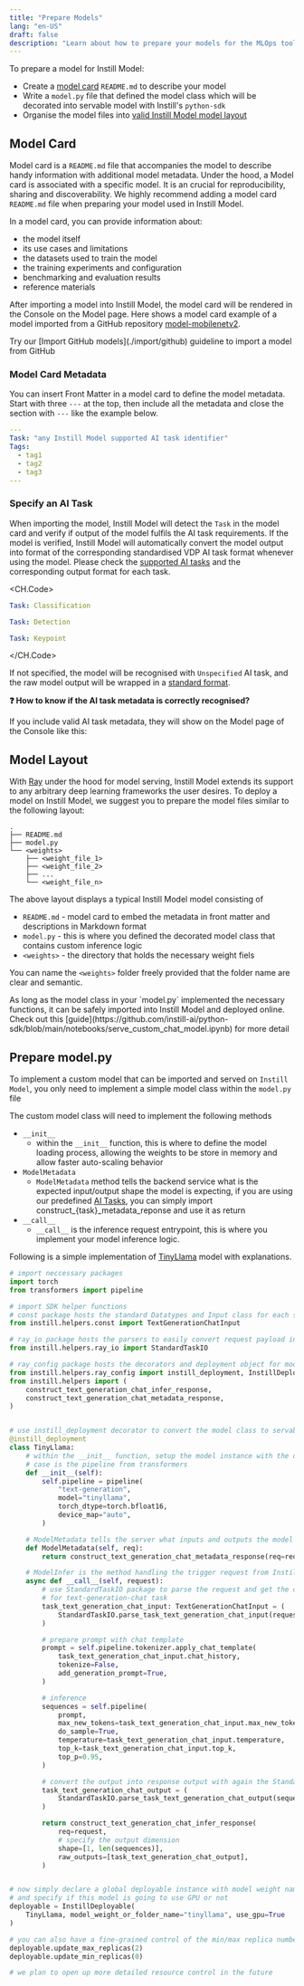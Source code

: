 ```yaml
---
title: "Prepare Models"
lang: "en-US"
draft: false
description: "Learn about how to prepare your models for the MLOps tool Instill Model https://github.com/instill-ai/model"
---
```


To prepare a model for Instill Model:

- Create a [model card](#model-card) `README.md` to describe your model
- Write a `model.py` file that defined the model class which will be decorated into servable model with Instill's `python-sdk`
- Organise the model files into [valid Instill Model model layout](#model-layout)

## Model Card

Model card is a `README.md` file that accompanies the model to describe handy information with additional model metadata. Under the hood, a Model card is associated with a specific model.
It is an crucial for reproducibility, sharing and discoverability. We highly recommend adding a model card `README.md` file when preparing your model used in Instill Model.

In a model card, you can provide information about:

- the model itself
- its use cases and limitations
- the datasets used to train the model
- the training experiments and configuration
- benchmarking and evaluation results
- reference materials

After importing a model into Instill Model, the model card will be rendered in the Console on the Model page.
Here shows a model card example of a model imported from a GitHub repository [model-mobilenetv2](https://github.com/instill-ai/model-mobilenetv2).

<ZoomableImg
  src="/docs-assets/prepare-models/console-model-card.png"
  alt="Model card in Console"
/>

<InfoBlock type="info" title="info">
  Try our [Import GitHub models](./import/github) guideline to import a model
  from GitHub
</InfoBlock>

### Model Card Metadata

You can insert Front Matter in a model card to define the model metadata.
Start with three `---` at the top, then include all the metadata and close the section with `---` like the example below.

```yaml README.md
---
Task: "any Instill Model supported AI task identifier"
Tags:
  - tag1
  - tag2
  - tag3
---
```

### Specify an AI Task

When importing the model, Instill Model will detect the `Task` in the model card and verify if output of the model fulfils the AI task requirements.
If the model is verified, Instill Model will automatically convert the model output into format of the corresponding standardised VDP AI task format whenever using the model.
Please check the [supported AI tasks](ai-task) and the corresponding output format for each task.

<CH.Code>

```yaml image-classification
Task: Classification
```

```yaml object-detection
Task: Detection
```

```yaml keypoint-detection
Task: Keypoint
```

</CH.Code>

If not specified, the model will be recognised with `Unspecified` AI task,
and the raw model output will be wrapped in a [standard format](ai-task#unspecified-task).

**❓ How to know if the AI task metadata is correctly recognised?**

If you include valid AI task metadata, they will show on the Model page of the Console like this:

<ZoomableImg
  src="/docs-assets/prepare-models/console-model-ai-task-label.png"
  alt="AI task label in Console"
  width="600px"
/>

## Model Layout

With [Ray](https://github.com/ray-project/ray) under the hood for model serving, Instill Model extends its support to any arbitrary deep learning frameworks the user desires.
To deploy a model on Instill Model, we suggest you to prepare the model files similar to the following layout:

```shellscript
.
├── README.md
├── model.py
└── <weights>
    ├── <weight_file_1>
    ├── <weight_file_2>
    ├── ...
    └── <weight_file_n>
```

The above layout displays a typical Instill Model model consisting of

- `README.md` - model card to embed the metadata in front matter and descriptions in Markdown format
- `model.py` - this is where you defined the decorated model class that contains custom inference logic
- `<weights>` - the directory that holds the necessary weight fiels

You can name the `<weights>` folder freely provided that the folder name are clear and semantic.

<InfoBlock type="info" title="info">
  As long as the model class in your `model.py` implemented the necessary functions, it can be safely imported into Instill Model and deployed online.
  Check out this [guide](https://github.com/instill-ai/python-sdk/blob/main/notebooks/serve_custom_chat_model.ipynb) for more detail
</InfoBlock>

## Prepare model.py

To implement a custom model that can be imported and served on `Instill Model`, you only need to implement a simple model class within the `model.py` file

The custom model class will need to implement the following methods
- `__init__`
  - within the `__init__` function, this is where to define the model loading process, allowing the weights to be store in memory and allow faster auto-scaling behavior
- `ModelMetadata`
  - `ModelMetadata` method tells the backend service what is the expected input/output shape the model is expecting, if you are using our predefined [AI Tasks](/docs/model/ai-task.en.mdx), you can simply import construct_\{task\}_metadata_reponse and use it as return
- `__call__`
  - `__call__` is the inference request entrypoint, this is where you implement your model inference logic.

Following is a simple implementation of [TinyLlama](https://huggingface.co/TinyLlama/TinyLlama-1.1B-Chat-v1.0) model with explanations.

```python
# import neccessary packages
import torch
from transformers import pipeline

# import SDK helper functions
# const package hosts the standard Datatypes and Input class for each standard Instill AI Tasks
from instill.helpers.const import TextGenerationChatInput

# ray_io package hosts the parsers to easily convert request payload into input paramaters, and model outputs to response
from instill.helpers.ray_io import StandardTaskIO

# ray_config package hosts the decorators and deployment object for model class
from instill.helpers.ray_config import instill_deployment, InstillDeployable
from instill.helpers import (
    construct_text_generation_chat_infer_response,
    construct_text_generation_chat_metadata_response,
)


# use instill_deployment decorator to convert the model class to servable model
@instill_deployment
class TinyLlama:
    # within the __init__ function, setup the model instance with the desired framework, in this
    # case is the pipeline from transformers
    def __init__(self):
        self.pipeline = pipeline(
            "text-generation",
            model="tinyllama",
            torch_dtype=torch.bfloat16,
            device_map="auto",
        )

    # ModelMetadata tells the server what inputs and outputs the model is expecting
    def ModelMetadata(self, req):
        return construct_text_generation_chat_metadata_response(req=req)

    # ModelInfer is the method handling the trigger request from Instill Model
    async def __call__(self, request):
        # use StandardTaskIO package to parse the request and get the corresponding input
        # for text-generation-chat task
        task_text_generation_chat_input: TextGenerationChatInput = (
            StandardTaskIO.parse_task_text_generation_chat_input(request=request)
        )

        # prepare prompt with chat template
        prompt = self.pipeline.tokenizer.apply_chat_template(
            task_text_generation_chat_input.chat_history,
            tokenize=False,
            add_generation_prompt=True,
        )

        # inference
        sequences = self.pipeline(
            prompt,
            max_new_tokens=task_text_generation_chat_input.max_new_tokens,
            do_sample=True,
            temperature=task_text_generation_chat_input.temperature,
            top_k=task_text_generation_chat_input.top_k,
            top_p=0.95,
        )

        # convert the output into response output with again the StandardTaskIO
        task_text_generation_chat_output = (
            StandardTaskIO.parse_task_text_generation_chat_output(sequences=sequences)
        )

        return construct_text_generation_chat_infer_response(
            req=request,
            # specify the output dimension
            shape=[1, len(sequences)],
            raw_outputs=[task_text_generation_chat_output],
        )


# now simply declare a global deployable instance with model weight name or model file name
# and specify if this model is going to use GPU or not
deployable = InstillDeployable(
    TinyLlama, model_weight_or_folder_name="tinyllama", use_gpu=True
)

# you can also have a fine-grained control of the min/max replica numbers
deployable.update_max_replicas(2)
deployable.update_min_replicas(0)

# we plan to open up more detailed resource control in the future
```
